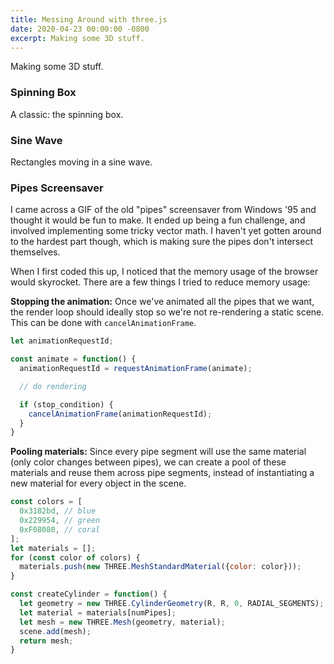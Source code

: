 ```yaml
---
title: Messing Around with three.js
date: 2020-04-23 00:00:00 -0800
excerpt: Making some 3D stuff.
---
```



Making some 3D stuff.

### Spinning Box

A classic: the spinning box.

<SpinningBox />

<ExpandableCodeBlock filePath="three_js/spinning_box.jsx" />

### Sine Wave

Rectangles moving in a sine wave.

<SineWave />

<ExpandableCodeBlock filePath="three_js/sine_wave.jsx" />

### Pipes Screensaver

I came across a GIF of the old "pipes" screensaver from Windows '95 and thought it would be fun to make.
It ended up being a fun challenge, and involved implementing some tricky vector math. I haven't yet gotten around
to the hardest part though, which is making sure the pipes don't intersect themselves.

When I first coded this up, I noticed that the memory usage of the browser would skyrocket. There are a few things I tried to reduce memory usage:

<b>Stopping the animation:</b> Once we've animated all the pipes that we want, the render loop should ideally stop so we're not re-rendering a
static scene. This can be done with `cancelAnimationFrame`.

```js
let animationRequestId;

const animate = function() {
  animationRequestId = requestAnimationFrame(animate);

  // do rendering

  if (stop_condition) {
    cancelAnimationFrame(animationRequestId);
  }
}
```

<b>Pooling materials:</b> Since every pipe segment will use the same material (only color changes between pipes), we can create a pool
of these materials and reuse them across pipe segments, instead of instantiating a new material for every object
in the scene.

```js
const colors = [
  0x3182bd, // blue
  0x229954, // green
  0xF08080, // coral
];
let materials = [];
for (const color of colors) {
  materials.push(new THREE.MeshStandardMaterial({color: color}));
}

const createCylinder = function() {
  let geometry = new THREE.CylinderGeometry(R, R, 0, RADIAL_SEGMENTS);
  let material = materials[numPipes];
  let mesh = new THREE.Mesh(geometry, material);
  scene.add(mesh);
  return mesh;
}
```

<Pipes />

<ExpandableCodeBlock filePath="three_js/pipes.jsx" />
